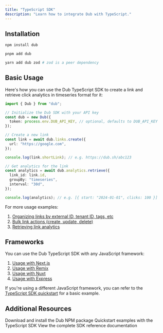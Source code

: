 ```yaml
---
title: "TypeScript SDK"
description: "Learn how to integrate Dub with TypeScript."
---
```


## Installation

<CodeGroup>

```bash npm
npm install dub
```

```bash pnpm
pnpm add dub
```

```bash yarn
yarn add dub zod # zod is a peer dependency
```

</CodeGroup>

## Basic Usage

Here's how you can use the Dub TypeScript SDK to create a link and retrieve click analytics in timeseries format for it:

```typescript
import { Dub } from "dub";

// Initialize the Dub SDK with your API key
const dub = new Dub({
  token: process.env.DUB_API_KEY, // optional, defaults to DUB_API_KEY
});

// Create a new link
const link = await dub.links.create({
  url: "https://google.com",
});

console.log(link.shortLink); // e.g. https://dub.sh/abc123

// Get analytics for the link
const analytics = await dub.analytics.retrieve({
  link_id: link.id,
  groupBy: "timeseries",
  interval: "30d",
});

console.log(analytics); // e.g. [{ start: "2024-01-01", clicks: 100 }]
```

For more usage examples:

1. [Organizing links by external ID, tenant ID, tags, etc](/concepts/links/organization)
2. [Bulk link actions (create, update, delete)](/concepts/links/bulk-actions)
3. [Retrieving link analytics](/concepts/analytics)

## Frameworks

You can use the Dub TypeScript SDK with any JavaScript framework:

1. [Usage with Next.js](/sdks/quickstart/nextjs)
2. [Usage with Remix](/sdks/quickstart/remix)
3. [Usage with Nuxt](/sdks/quickstart/nuxt)
4. [Usage with Express](/sdks/quickstart/express)

If you're using a different JavaScript framework, you can refer to the [TypeScript SDK quickstart](/sdks/quickstart/typescript) for a basic example.

## Additional Resources

<CardGroup cols={2}>
  <Card title="NPM Package" icon="npm" href="https://d.to/sdk">
    Download and install the Dub NPM package
  </Card>
  <Card
    title="Examples"
    icon="github"
    href="https://github.com/dubinc/examples/tree/main/typescript"
  >
    Quickstart examples with the TypeScript SDK
  </Card>
  <Card
    title="SDK Reference"
    icon="book"
    iconType="solid"
    href="https://github.com/dubinc/dub-ts/blob/main/README.md"
  >
    View the complete SDK reference documentation
  </Card>
</CardGroup>
